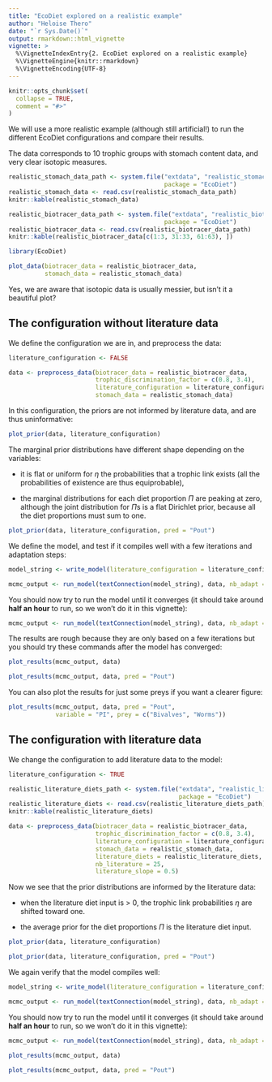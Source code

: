 ```yaml
---
title: "EcoDiet explored on a realistic example"
author: "Heloise Thero"
date: "`r Sys.Date()`"
output: rmarkdown::html_vignette
vignette: >
  %\VignetteIndexEntry{2. EcoDiet explored on a realistic example}
  %\VignetteEngine{knitr::rmarkdown}
  %\VignetteEncoding{UTF-8}
---
```


```r
knitr::opts_chunk$set(
  collapse = TRUE,
  comment = "#>"
)
```

We will use a more realistic example (although still artificial!) to run the different EcoDiet configurations and compare their results.

The data corresponds to 10 trophic groups with stomach content data, and very clear isotopic measures.

```r
realistic_stomach_data_path <- system.file("extdata", "realistic_stomach_data.csv",
                                           package = "EcoDiet")
realistic_stomach_data <- read.csv(realistic_stomach_data_path)
knitr::kable(realistic_stomach_data)
```

```r
realistic_biotracer_data_path <- system.file("extdata", "realistic_biotracer_data.csv",
                                           package = "EcoDiet")
realistic_biotracer_data <- read.csv(realistic_biotracer_data_path)
knitr::kable(realistic_biotracer_data[c(1:3, 31:33, 61:63), ])
```

```r
library(EcoDiet)

plot_data(biotracer_data = realistic_biotracer_data,
          stomach_data = realistic_stomach_data)
```

Yes, we are aware that isotopic data is usually messier, but isn't it a beautiful plot?

## The configuration without literature data

We define the configuration we are in, and preprocess the data:

```r
literature_configuration <- FALSE

data <- preprocess_data(biotracer_data = realistic_biotracer_data,
                        trophic_discrimination_factor = c(0.8, 3.4),
                        literature_configuration = literature_configuration,
                        stomach_data = realistic_stomach_data)
```

In this configuration, the priors are not informed by literature data, and are thus uninformative:

```r
plot_prior(data, literature_configuration)
```

The marginal prior distributions have different shape depending on the variables:

* it is flat or uniform for $\eta$ the probabilities that a trophic link exists (all the probabilities of existence are thus equiprobable),

* the marginal distributions for each diet proportion $\Pi$ are peaking at zero, although the joint distribution for $\Pi$s is a flat Dirichlet prior, because all the diet proportions must sum to one.

```r
plot_prior(data, literature_configuration, pred = "Pout")
```

We define the model, and test if it compiles well with a few iterations and adaptation steps:

```r
model_string <- write_model(literature_configuration = literature_configuration)

mcmc_output <- run_model(textConnection(model_string), data, nb_adapt = 1e1, nb_iter = 1e2)
```

You should now try to run the model until it converges (it should take around **half an hour** to run, so we won't do it in this vignette):
```r
mcmc_output <- run_model(textConnection(model_string), data, nb_adapt = 1e3, nb_iter = 1e5)
```

The results are rough because they are only based on a few iterations but you should try these commands after the model has converged:

```r
plot_results(mcmc_output, data)
```

```r
plot_results(mcmc_output, data, pred = "Pout")
```

You can also plot the results for just some preys if you want a clearer figure:
```r
plot_results(mcmc_output, data, pred = "Pout", 
             variable = "PI", prey = c("Bivalves", "Worms"))
```

## The configuration with literature data

We change the configuration to add literature data to the model:
```r
literature_configuration <- TRUE
```

```r
realistic_literature_diets_path <- system.file("extdata", "realistic_literature_diets.csv",
                                               package = "EcoDiet")
realistic_literature_diets <- read.csv(realistic_literature_diets_path)
knitr::kable(realistic_literature_diets)
```

```r
data <- preprocess_data(biotracer_data = realistic_biotracer_data,
                        trophic_discrimination_factor = c(0.8, 3.4),
                        literature_configuration = literature_configuration,
                        stomach_data = realistic_stomach_data,
                        literature_diets = realistic_literature_diets,
                        nb_literature = 25,
                        literature_slope = 0.5)
```

Now we see that the prior distributions are informed by the literature data:

* when the literature diet input is > 0, the trophic link probabilities $\eta$ are shifted toward one.

* the average prior for the diet proportions $\Pi$ is the literature diet input.

```r
plot_prior(data, literature_configuration)
```

```r
plot_prior(data, literature_configuration, pred = "Pout")
```

We again verify that the model compiles well:

```r
model_string <- write_model(literature_configuration = literature_configuration)

mcmc_output <- run_model(textConnection(model_string), data, nb_adapt = 1e1, nb_iter = 1e2)
```

You should now try to run the model until it converges (it should take around **half an hour** to run, so we won't do it in this vignette):
```r
mcmc_output <- run_model(textConnection(model_string), data, nb_adapt = 1e3, nb_iter = 1e5)
```

```r
plot_results(mcmc_output, data)
```

```r
plot_results(mcmc_output, data, pred = "Pout")
```